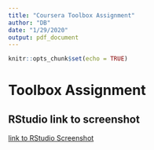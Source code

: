 ```yaml
---
title: "Coursera Toolbox Assignment"
author: "DB"
date: "1/29/2020"
output: pdf_document
---
```


```r
knitr::opts_chunk$set(echo = TRUE)
```

#            Toolbox Assignment 
##       RStudio link to screenshot

[link to RStudio Screenshot](https://github.com/DB-2/datasciencecoursera/blob/master/Data/Screenshot%20of%20RStudio%20open%20-DBarry%20-28-Jan-20.JPG)